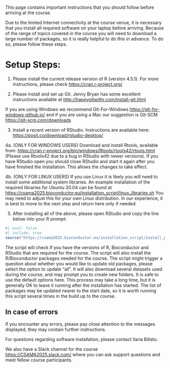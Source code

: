 This page contains important instructions that you should follow before arriving at the course.

Due to the limited Internet connectivity at the course venue, it is necessary that you install all required software on your laptop before arriving. Because of the range of topics covered in the course you will need to download a large number of packages, so it is really helpful to do this in advance. To do so, please follow these steps.

# Setup Steps:

1.  Please install the current release version of R (version 4.5.1). For more instructions, please check [https://cran.r-project.org/](https://cran.r-project.org/)

2.  Please install and set up Git. Jenny Bryan has some excellent instructions available at [http://happygitwithr.com/install-git.html](http://happygitwithr.com/install-git.html)

If you are using Windows we recommend Git-For-Windows [https://git-for-windows.github.io/](https://git-for-windows.github.io/) and if you are using a Mac our suggestion is Git-SCM [https://git-scm.com/downloads](https://git-scm.com/downloads)

3.  Install a recent version of RStudio. Instructions are available here: [https://posit.co/download/rstudio-desktop/](https://posit.co/download/rstudio-desktop/)

4a. (ONLY FOR WINDOWS USERS) Download and install Rtools, available from: [https://cran.r-project.org/bin/windows/Rtools/rtools42/rtools.html](https://cran.r-project.org/bin/windows/Rtools/rtools42/rtools.html) (Please use Rtools42 due to a bug in RStudio with newer versions). If you have RStudio open you should close RStudio and start it again after you have finished the installation. This allows the changes to take effect.

4b. (ONLY FOR LINUX USERS) If you use Linux it is likely you will need to install some additional system libraries. An example installation of the required libraries for Ubuntu 20.04 can be found at [https://csama2025.bioconductor.eu/installation_script/linux_libraries.sh](https://csama2025.bioconductor.eu/installation_script/linux_libraries.sh) You may need to adjust this for your own Linux distribution. In our experience, it is best to move to the next step and return here only if needed.

5.  After installing all of the above, please open RStudio and copy the line below into your R prompt:


```r
#| eval: false
#| include: true
source("https://csama2025.bioconductor.eu/installation_script/install_packages.R")
```

The script will check if you have the versions of R, Bioconductor and RStudio that are required for the course. The script will also install the R/Bioconductor packages needed for the course. The script might trigger a question about whether you would like to update old packages, please select the option to update “all”. It will also download several datasets used during the course, and may prompt you to create new folders. It is safe to use the default options here. This process may take a long time, but it is generally OK to leave it running after the installation has started. The list of packages may be updated nearer to the start date, so it is worth running this script several times in the build up to the course.

## In case of errors

If you encounter any errors, please pay close attention to the messages displayed, they may contain further instructions.

For questions regarding software installation, please contact Ilaria Billato.

We also have a Slack channel for the course [https://CSAMA2025.slack.com/](https://CSAMA2025.slack.com/) where you can ask support questions and meet fellow course participants.
